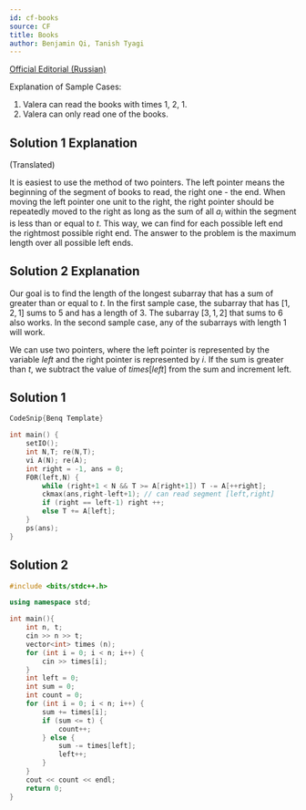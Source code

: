 ```yaml
---
id: cf-books
source: CF
title: Books
author: Benjamin Qi, Tanish Tyagi
---
```


[Official Editorial (Russian)](https://codeforces.com/blog/entry/6864)

Explanation of Sample Cases:
1. Valera can read the books with times 1, 2, 1.
2. Valera can only read one of the books. 

## Solution 1 Explanation

(Translated)

It is easiest to use the method of two pointers. The left pointer means the
beginning of the segment of books to read, the right one - the end. When moving
the left pointer one unit to the right, the right pointer should be repeatedly
moved to the right as long as the sum of all $a_i$ within the segment is less
than or equal to $t$. This way, we can find for each possible left end the
rightmost possible right end. The answer to the problem is the maximum length
over all possible left ends.

## Solution 2 Explanation

Our goal is to find the length of the longest subarray that has a sum of greater than or equal to $t$. In the first sample case, the subarray that has [$1,2,1$] sums to $5$ and has a length of $3$. The subarray [$3,1,2$] that sums to $6$ also works. In the second sample case, any of the subarrays with length $1$ will work.

We can use two pointers, where the left pointer is represented by the variable $left$ and the right pointer is represented by $i$. If the sum is greater than $t$, we subtract the value of $times[left]$ from the sum and increment left.


<LanguageSection>

<CPPSection>

## Solution 1

```cpp
CodeSnip{Benq Template}

int main() {
	setIO();
	int N,T; re(N,T);
	vi A(N); re(A);
	int right = -1, ans = 0;
	F0R(left,N) {
		while (right+1 < N && T >= A[right+1]) T -= A[++right];
		ckmax(ans,right-left+1); // can read segment [left,right]
		if (right == left-1) right ++;
		else T += A[left];
	}
	ps(ans);
}
```

## Solution 2

```cpp
#include <bits/stdc++.h>

using namespace std;

int main(){
	int n, t;	
	cin >> n >> t;
	vector<int> times (n);
	for (int i = 0; i < n; i++) {
		cin >> times[i];
	}
	int left = 0;
	int sum = 0;
	int count = 0;
	for (int i = 0; i < n; i++) {
		sum += times[i];
		if (sum <= t) {
			count++;
		} else {
			sum -= times[left];
			left++;
		}
	}
	cout << count << endl;
	return 0;
}
```

</CPPSection>

</LanguageSection>

